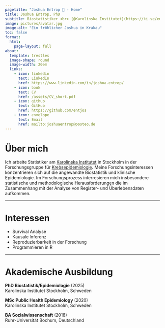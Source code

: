 ```yaml
---
pagetitle: "Joshua Entrop 👋 - Home"
title: Joshua Entrop, PhD
subtitle: Biostatistiker <br> [@Karolinska Institutet](https://ki.se/en/people/joshua-entrop)
image: pictures/avatar.jpg
image-alt: "Ein fröhlicher Joshua in Krakau"
toc: false
format: 
  html:
    page-layout: full
about: 
  template: trestles
  image-shape: round
  image-width: 20em
  links:
    - icon: linkedin
      text: LinkedIn
      href: https://www.linkedin.com/in/joshua-entrop/
    - icon: book
      text: CV
      href: /assets/CV_short.pdf
    - icon: github
      text: GitHub
      href: https://github.com/entjos
    - icon: envelope
      text: Email
      href: mailto:joshuaentrop@posteo.de
---
```


# Über mich

Ich arbeite Statistiker am [Karolinska Institutet](https://ki.se/en/people/joshua-entrop) in Stockholm in der Forschungsgruppe für [Krebsepidemiologie](https://ki.se/en/meds/research-group-karin-ekstrom-smedby). Meine Forschungsinteressen konzentrieren sich auf die angewandte Biostatistik und klinische Epidemiologie. Im Forschungsprozess interresieren mich insbesondere statistische und methodologische Herausforderungen die im Zusammenhang mit der Analyse von Register- und Überlebensdaten aufkommen.

------------------------------------------------------------------------

# Interessen

-   Survival Analyse
-   Kausale Inferenz
-   Reproduzierbarkeit in der Forschung
-   Programmieren in R

------------------------------------------------------------------------

# Akademische Ausbildung

**PhD Biostatistik/Epidemiologie** (2025)\
Karolinska Institutet Stockholm, Schweden

**MSc Public Health Epidemiology** (2020)\
Karolinska Institutet Stockholm, Schweden

**BA Sozialwissenschaft** (2018)\
Ruhr-Universität Bochum, Deutschland

